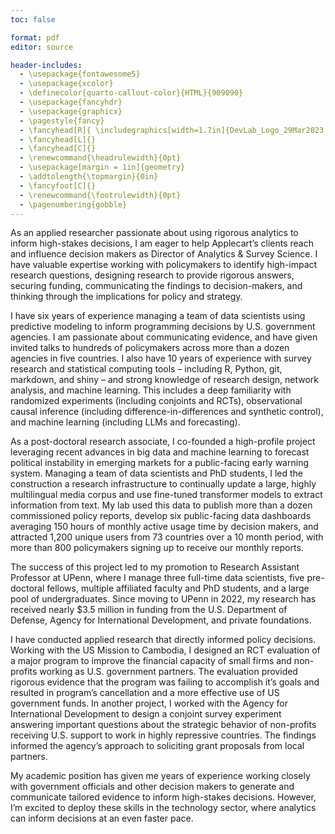 ```yaml
---
toc: false

format: pdf
editor: source

header-includes:
  - \usepackage{fontawesome5}
  - \usepackage{xcolor}
  - \definecolor{quarto-callout-color}{HTML}{909090}
  - \usepackage{fancyhdr}
  - \usepackage{graphicx}
  - \pagestyle{fancy}
  - \fancyhead[R]{ \includegraphics[width=1.7in]{DevLab_Logo_29Mar2023.png}}
  - \fancyhead[L]{}
  - \fancyhead[C]{}
  - \renewcommand{\headrulewidth}{0pt}
  - \usepackage[margin = 1in]{geometry} 
  - \addtolength{\topmargin}{0in}
  - \fancyfoot[C]{}
  - \renewcommand{\footrulewidth}{0pt}
  - \pagenumbering{gobble}
---
```



\begin{flushleft}
Jeremy Springman, PhD\\
Research Assistant Professor\\
University of Pennsylvania\\
\url{jrspringman.github.io}
\end{flushleft}

As an applied researcher passionate about using rigorous analytics to inform high-stakes decisions, I am eager to help Applecart's clients reach and influence decision makers as Director of Analytics & Survey Science. I have valuable expertise working with policymakers to identify high-impact research questions, designing research to provide rigorous answers, securing funding, communicating the findings to decision-makers, and thinking through the implications for policy and strategy.

I have six years of experience managing a team of data scientists using predictive modeling to inform programming decisions by U.S. government agencies. I am passionate about communicating evidence, and have given invited talks to hundreds of policymakers across more than a dozen agencies in five countries. I also have 10 years of experience with survey research and statistical computing tools -- including R, Python, git, markdown, and shiny -- and strong knowledge of research design, network analysis, and machine learning. This includes a deep familiarity with randomized experiments (including conjoints and RCTs), observational causal inference (including difference-in-differences and synthetic control), and machine learning (including LLMs and forecasting).

As a post-doctoral research associate, I co-founded a high-profile project leveraging recent advances in big data and machine learning to forecast political instability in emerging markets for a public-facing early warning system. Managing a team of data scientists and PhD students, I led the construction a research infrastructure to continually update a large, highly multilingual media corpus and use fine-tuned transformer models to extract information from text. My lab used this data to publish more than a dozen commissioned policy reports, develop six public-facing data dashboards averaging 150 hours of monthly active usage time by decision makers, and attracted 1,200 unique users from 73 countries over a 10 month period, with more than 800 policymakers signing up to receive our monthly reports.

The success of this project led to my promotion to Research Assistant Professor at UPenn, where I manage three full-time data scientists, five pre-doctoral fellows, multiple affiliated faculty and PhD students, and a large pool of undergraduates. Since moving to UPenn in 2022, my research has received nearly $3.5 million in funding from the U.S. Department of Defense, Agency for International Development, and private foundations. 

I have conducted applied research that directly informed policy decisions. Working with the US Mission to Cambodia, I designed an RCT evaluation of a major program to improve the financial capacity of small firms and non-profits working as U.S. government partners. The evaluation provided rigorous evidence that the program was failing to accomplish it's goals and resulted in program's cancellation and a more effective use of US government funds. In another project, I worked with the Agency for International Development to design a conjoint survey experiment answering important questions about the strategic behavior of non-profits receiving U.S. support to work in highly repressive countries. The findings informed the agency's approach to soliciting grant proposals from local partners.

My academic position has given me years of experience working closely with government officials and other decision makers to generate and communicate tailored evidence to inform high-stakes decisions. However, I'm excited to deploy these skills in the technology sector, where analytics can inform decisions at an even faster pace. 



<!-- During this period, I have worked closely with civil society organizations on both digital and field-based projects. This included identifying and recruiting partners in Ethiopian civil society to co-design and rigorously evaluate an intervention to increase civic engagement and social cohesion in highly polarized settings. This resulted in a highly effective [intervention](https://jrspringman.github.io/files/ethiopia_ie.pdf) that we are seeking to scale across the country. In Cambodia, I led the first RCT evaluation of an NGO capacity-building intervention, working with more than 100 CSOs over a three year period. -->



<!-- As a Research Professor, I lead a high-profile project that developed a large, highly multilingual media corpus and pioneered the use of large language models (LLMs) in social science research to generate novel data tracking the cross-national incidence of important political events. I further leveraged this data to answer pressing policy questions and develop solutions, including public-facing event monitoring and forecasting systems.  -->

<!-- I also have deep experience in randomized experiments and causal analyses, including advanced survey experimental research, large-scale randomized control trials in difficult implementation environments including ongoing civil conflict, and spatial approaches to estimating causal effects with observational panel data.  -->

<!-- This deep background in experimental research, cutting-edge natural language processing, and the translation of complex findings into actionable insights aligns with PERIL’s efforts to bring scientific excellence and statistical methods to the challenges of product creation.  -->

<!-- My academic position has given me years of experience working closely with policymakers to generate and communicate tailored evidence to inform important policy decisions.   -->

<!-- This has included broad evidence on how aid-implementation through non-profits impacts political credit as well as narrow evidence on the effectiveness of specific interventions.  -->


